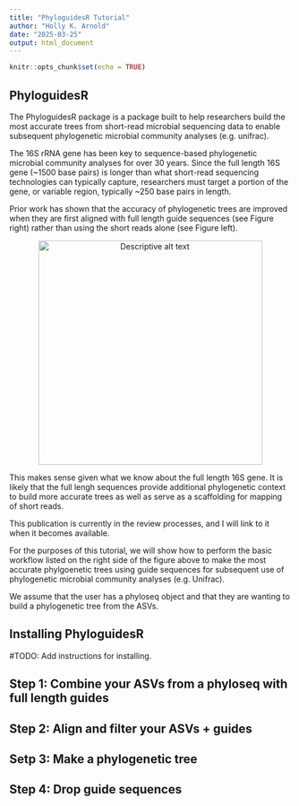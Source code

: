 ```yaml
---
title: "PhyloguidesR Tutorial"
author: "Holly K. Arnold"
date: "2025-03-25"
output: html_document
---
```


```r
knitr::opts_chunk$set(echo = TRUE)
```

## PhyloguidesR  
The PhyloguidesR package is a package built to help researchers build the most accurate trees from short-read microbial sequencing data to enable subsequent phylogenetic microbial community analyses (e.g. unifrac).

The 16S rRNA gene has been key to sequence-based phylogenetic microbial community analyses for over 30 years. Since the full length 16S gene (~1500 base pairs) is longer than what short-read sequencing technologies can typically capture, researchers must target a portion of the gene, or variable region, typically ~250 base pairs in length. 

Prior work has shown that the accuracy of phylogenetic trees are improved when they are first aligned with full length guide sequences (see Figure right) rather than using the short reads alone (see Figure left). 
<div style="text-align: center;">
  <img src="images/GuideUsePicture.png" alt="Descriptive alt text" width="400"/>
</div>

This makes sense given what we know about the full length 16S gene. It is likely that the full lengh sequences provide additional phylogenetic context to build more accurate trees as well as serve as a scaffolding for mapping of short reads. 

This publication is currently in the review processes, and I will link to it when it becomes available.

For the purposes of this tutorial, we will show how to perform the basic workflow listed on the right side of the figure above to make the most accurate phylgoenetic trees using guide sequences for subsequent use of phylogenetic microbial community analyses (e.g. Unifrac). 

We assume that the user has a phyloseq object and that they are wanting to build a phylogenetic tree from the ASVs. 

## Installing PhyloguidesR

#TODO: Add instructions for installing. 

## Step 1: Combine your ASVs from a phyloseq with full length guides

## Step 2: Align and filter your ASVs + guides 

## Setp 3: Make a phylogenetic tree

## Step 4: Drop guide sequences
